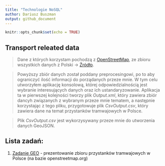 ```yaml
---
title: "Technologie NoSQL"
author: Dariusz Buszman
output: github_document
---
```


```r
knitr::opts_chunk$set(echo = TRUE)
```

## Transport releated data

> Dane z których korzystam pochodzą z [OpenStreetMap](openstreetmap.org), ze zbioru wszystkich danych z Polski -> [Źródło](http://download.geofabrik.de/europe/poland-latest.osm.bz2).

>Powyższy zbiór danych został poddany preprocesingowi, po to aby ograniczyć ilość informacji do porządanych przeze mnie. W tym celu utworzyłem aplikację konsolową, której odpowiedzialnością jest wybranie interesujących danych oraz ich ustandaryzowanie. Aplikacja ta w pierwszej kolejności tworzy plik *Output.xml*, który zawiera zbiór dancyh związanych z wybranym przeze mnie tematem, a następnie korzystając z tego pliku, przygotowuje plik *CsvOutput.csv*, który zawiera dane na temat przystanków tramwajowych w Polsce.

>Plik *CsvOutput.csv* jest wykorzysywany przeze mnie do utworzenia danych GeoJSON.

## Lista zadań:

1. [Zadanie GEO](geo.nb.htm) - prezentowanie zbioru przystanków tramwajowych w Polsce (na bazie openstreetmap.org)
